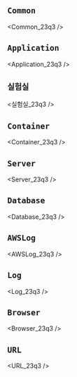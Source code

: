 ## `Common`


<Common_23q3 />

## `Application`


<Application_23q3 />

## `실험실`


<실험실_23q3 />

## `Container`


<Container_23q3 />

## `Server`


<Server_23q3 />

## `Database`


<Database_23q3 />

## `AWSLog`


<AWSLog_23q3 />

## `Log`


<Log_23q3 />

## `Browser`


<Browser_23q3 />

## `URL`


<URL_23q3 />

